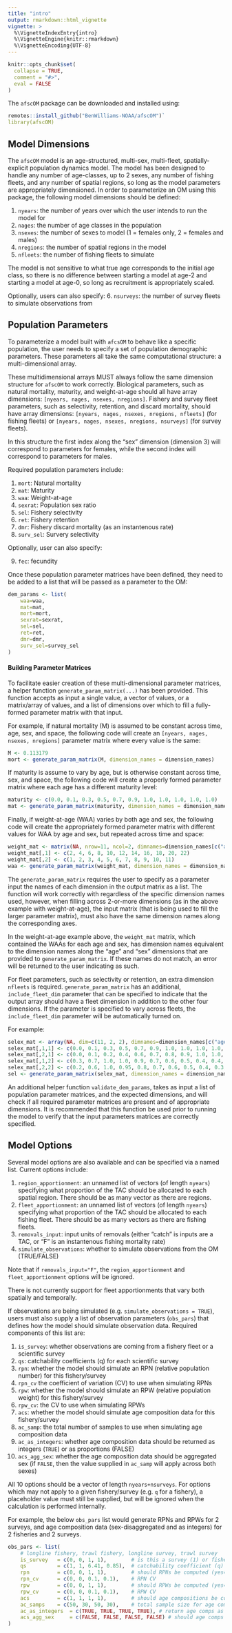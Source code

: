 ```yaml
---
title: "intro"
output: rmarkdown::html_vignette
vignette: >
  %\VignetteIndexEntry{intro}
  %\VignetteEngine{knitr::rmarkdown}
  %\VignetteEncoding{UTF-8}
---
```


```r
knitr::opts_chunk$set(
  collapse = TRUE,
  comment = "#>",
  eval = FALSE
)
```

The `afscOM` package can be downloaded and installed using: 

```r
remotes::install_github("BenWilliams-NOAA/afscOM")`
library(afscOM)
```

## Model Dimensions
The `afscOM` model is an age-structured, multi-sex, multi-fleet, spatially-explicit population dynamics model. The model has been designed to handle any number of age-classes, up to 2 sexes, any number of fishing fleets, and any number of spatial regions, so long as the model parameters are appropriately dimensioned. In order to parameterize an OM using this package, the following model dimensions should be defined:

1. `nyears`: the number of years over which the user intends to run the model for
2. `nages`: the number of age classes in the population
3. `nsexes`: the number of sexes to model (1 = females only, 2 = females and males)
4. `nregions`: the number of spatial regions in the model
5. `nfleets`: the number of fishing fleets to simulate

The model is not sensitive to what true age corresponds to the initial age class, so there is no difference between starting a model at age-2 and starting a model at age-0, so long as recruitment is appropriately scaled.

Optionally, users can also specify:
6. `nsurveys`: the number of survey fleets to simulate observations from

## Population Parameters
To parameterize a model built with `afcsOM` to behave like a specific population, the user needs to specify a set of population demographic parameters. These parameters all take the same computational structure: a multi-dimensional array.

These multidimensional arrays MUST always follow the same dimension structure for `afscOM` to work correctly. Biological parameters, such as natural mortality, maturity, and weight-at-age should all have array dimensions: `[nyears, nages, nsexes, nregions]`. Fishery and survey fleet parameters, such as selectivity, retention, and discard mortality, should have array dimensions: `[nyears, nages, nsexes, nregions, nfleets]` (for fishing fleets) or `[nyears, nages, nsexes, nregions, nsurveys]` (for survey fleets).

In this structure the first index along the "sex" dimension (dimension 3) will correspond to parameters for females, while the second index will correspond to parameters for males.

Required population parameters include:

1. `mort`: Natural mortality
2. `mat`: Maturity
3. `waa`: Weight-at-age
4. `sexrat`: Population sex ratio
5. `sel`: Fishery selectivity
6. `ret`: Fishery retention
7. `dmr`: Fishery discard mortality (as an instantenous rate)
8. `surv_sel`: Survery selectivity

Optionally, user can also specify:

9. `fec`: fecundity

Once these population parameter matrices have been defined, they need to be added to a list that will be passed as a parameter to the OM:

```r
dem_params <- list(
    waa=waa,
    mat=mat,
    mort=mort,
    sexrat=sexrat,
    sel=sel,
    ret=ret,
    dmr=dmr,
    surv_sel=survey_sel
)
```

#### Building Parameter Matrices
To facilitate easier creation of these multi-dimensional parameter matrices, a helper function `generate_param_matrix(...)` has been provided. This function accepts as input a single value, a vector of values, or a matrix/array of values, and a list of dimensions over which to fill a fully-formed parameter matrix with that input.

For example, if natural mortality (M) is assumed to be constant across time, age, sex, and space, the following code will create an `[nyears, nages, nsexes, nregions]` parameter matrix where every value is the same:

```r
M <- 0.113179
mort <- generate_param_matrix(M, dimension_names = dimension_names)
```

If maturity is assume to vary by age, but is otherwise constant across time, sex, and space, the following code will create a properly formed parameter matrix where each age has a different maturity level:

```r
maturity <- c(0.0, 0.1, 0.3, 0.5, 0.7, 0.9, 1.0, 1.0, 1.0, 1.0, 1.0)
mat <- generate_param_matrix(maturity, dimension_names = dimension_names, by="age")
```

Finally, if weight-at-age (WAA) varies by both age and sex, the following code will create the appropriately formed parameter matrix with different values for WAA by age and sex, but repeated across time and space:

```r
weight_mat <- matrix(NA, nrow=11, ncol=2, dimnames=dimension_names[c("age", "sex")])
weight_mat[,1] <- c(2, 4, 6, 8, 10, 12, 14, 16, 18, 20, 22)
weight_mat[,2] <- c(1, 2, 3, 4, 5, 6, 7, 8, 9, 10, 11)
waa <- generate_param_matrix(weight_mat, dimension_names = dimension_names, by=c("age", "sex"))
```

The `generate_param_matrix` requires the user to specify as a parameter input the names of each dimension in the output matrix as a list. The function will work correctly with regardless of the specific dimension names used, however, when filling across 2-or-more dimensions (as in the above example with weight-at-age), the input matrix (that is being used to fill the larger parameter matrix), must also have the same dimension names along the corresponding axes. 

In the weight-at-age example above, the `weight_mat` matrix, which contained the WAAs for each age and sex, has dimension names equivalent to the dimension names along the "age" and "sex" dimensions that are provided to `generate_param_matrix`. If these names do not match, an error will be returned to the user indicating as such.

For fleet parameters, such as selectivity or retention, an extra dimension `nfleets` is required. `generate_param_matrix` has an additional, `include_fleet_dim` parameter that can be specified to indicate that the output array should have a fleet dimension in addition to the other four dimensions. If the parameter is specified to vary across fleets, the `include_fleet_dim` parameter will be automatically turned on. 

For example:

```r
selex_mat <- array(NA, dim=c(11, 2, 2), dimnames=dimension_names[c("age", "sex", "fleet")])
selex_mat[,1,1] <- c(0.0, 0.1, 0.3, 0.5, 0.7, 0.9, 1.0, 1.0, 1.0, 1.0, 1.0)
selex_mat[,2,1] <- c(0.0, 0.1, 0.2, 0.4, 0.6, 0.7, 0.8, 0.9, 1.0, 1.0, 1.0)
selex_mat[,1,2] <- c(0.3, 0.7, 1.0, 1.0, 0.9, 0.7, 0.6, 0.5, 0.4, 0.4, 0.4)
selex_mat[,2,2] <- c(0.2, 0.6, 1.0, 0.95, 0.8, 0.7, 0.6, 0.5, 0.4, 0.3, 0.3)
sel <- generate_param_matrix(selex_mat, dimension_names = dimension_names, by=c("age", "sex", "fleet"))
```

An additional helper function `validate_dem_params`, takes as input a list of population parameter matrices, and the expected dimensions, and will check if all required parameter matrices are present and of appropriate dimensions. It is recommended that this function be used prior to running the model to verify that the input parameters matrices are correctly specified.

## Model Options
Several model options are also available and can be specified via a named list. Current options include:

1. `region_apportionment`: an unnamed list of vectors (of length `nyears`) specifying what proportion of the TAC should be allocated to each spatial region. There should be as many vector as there are regions.
2. `fleet_apportionment`: an unnamed list of vectors (of length `nyears`) specifying what proportion of the TAC should be allocated to each fishing fleet. There should be as many vectors as there are fishing fleets. 
3. `removals_input`: input units of removals (either "catch" is inputs are a TAC, or "F" is an instantenous fishing mortality rate)
4. `simulate_observations`: whether to simulate observations from the OM (TRUE/FALSE)

Note that if `removals_input="F"`, the `region_apportionment` and `fleet_apportionment` options will be ignored. 

There is not currently support for fleet apportionments that vary both spatially and temporally. 

If observations are being simulated (e.g. `simulate_observations = TRUE`), users must also supply a list of observation parameters (`obs_pars`) that defines how the model should simulate observation data. Required components of this list are:

1. `is_survey`: whether observations are coming from a fishery fleet or a scientific survey
2. `qs`: catchability coefficients (q) for each scientific survey
3. `rpn`: whether the model should simulate an RPN (relative population number) for this fishery/survey
4. `rpn_cv` the coefficient of variation (CV) to use when simulating RPNs
5. `rpw`: whether the model should simulate an RPW (relative population weight) for this fishery/survey
6. `rpw_cv`: the CV to use when simulating RPWs
7. `acs`: whether the model should simulate age composition data for this fishery/survey
8. `ac_samp`: the total number of samples to use when simulating age composition data
9. `ac_as_integers`: whether age composition data should be returned as integers (`TRUE`) or as proportions (FALSE)
10. `acs_agg_sex`: whether the age composition data should be aggregated sex (if `FALSE`, then the value supplied in `ac_samp` will apply across both sexes)

All 10 options should be a vector of length `nyears+nsurveys`. For options which may not apply to a given fishery/survey (e.g. `q` for a fishery), a placeholder value must still be supplied, but will be ignored when the calculation is performed internally.

For example, the below `obs_pars` list would generate RPNs and RPWs for 2 surveys, and age composition data (sex-disaggregated and as integers) for 2 fisheries and 2 surveys.

```r
obs_pars <- list(
    # longline fishery, trawl fishery, longline survey, trawl survey
    is_survey   = c(0, 0, 1, 1),        # is this a survey (1) or fishery (0)
    qs          = c(1, 1, 6.41, 0.85),  # catchability coefficient (q) for surveys
    rpn         = c(0, 0, 1, 1),        # should RPNs be computed (yes=1, no=0)
    rpn_cv      = c(0, 0, 0.1, 0.1),    # RPN CV
    rpw         = c(0, 0, 1, 1),        # should RPWs be computed (yes=1, no=0)
    rpw_cv      = c(0, 0, 0.1, 0.1),    # RPW CV
    acs         = c(1, 1, 1, 1),        # should age compositions be computed (yes=1, no=0)
    ac_samps    = c(50, 30, 50, 30),    # total sample size for age composition observations
    ac_as_integers  = c(TRUE, TRUE, TRUE, TRUE), # return age comps as integers (TRUE) or proportions (FALSE)
    acs_agg_sex     = c(FALSE, FALSE, FALSE, FALSE) # should age comps be aggregated by sex
)
```
